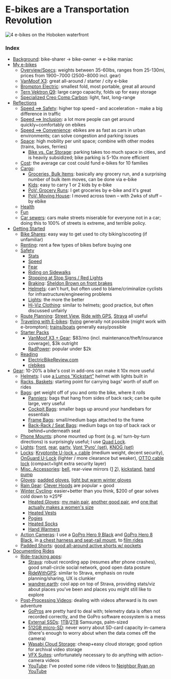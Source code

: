 # E-bikes are a Transportation Revolution

![4 e-bikes on the Hoboken waterfront](/renamed-imgs/ebikes-nyc-skyline.png)

### Index

* [Background](background): bike-sharer → bike-owner → e-bike maniac
* [My e-bikes](bikes)
  * [Overview/Specs](bikes#specs): weights between 35-60lbs, ranges from 25-130mi, prices from $1900-$7000 ($2500-$8000 incl. gear)
  * [VanMoof X3](bikes#x3): great all-around / starter / city e-bike
  * [Brompton Electric](bikes#e-brompton): smallest fold, most portable, great all around
  * [Tern Vektron Q9](bikes#q9): large cargo capacity, folds up for easy storage
  * [Specialized Creo Comp Carbon](bikes#creo): light, fast, long-range
* [Reflections](reflections)
  * [Speed ⟹ Safety](reflections#speed-safety): higher top speed – and acceleration – make a big difference in traffic
  * [Speed ⟹ Inclusion](reflections#speed-inclusion): a lot more people can get around quickly+comfortably on ebikes
  * [Speed ⟹ Convenience](reflections#speed-convenience): ebikes are as fast as cars in urban environments; can solve congestion and parking issues
  * [Space](reflections#space): high mobility per unit space; combine with other modes (trains, buses, ferries)
    * [Bike vs. Car Storage](reflections#bike-vs-car-storage): parking takes too much space in cities, and is heavily subsidized; bike parking is 5-10x more efficient
  * [Cost](reflections#cost): the average car cost could fund e-bikes for 10 families
  * [Cargo](reflections#cargo):
    * [Groceries, Bulk Items](reflections#groceries): basically any grocery run, and a surprising number of bulk item moves, can be done via e-bike
    * [Kids](reflections#kids): easy to carry 1 or 2 kids by e-bike
    * [PoV: Grocery Runs](reflections#groceries): I get groceries by e-bike and it's great
    * [PoV: Moving House](reflections#pov-moving-house): I moved across town – with 2wks of stuff – by ebike
  * [Health](reflections#health)
  * [Fun](reflections#fun)
  * [Car sewers](reflections#car-sewers): cars make streets miserable for everyone not in a car; doing this to 100% of streets is extreme, and terrible policy.
* [Getting Started](getting-started)
  * [Bike Shares](getting-started#bike-shares): easy way to get used to city biking/scooting (if unfamiliar)
  * [Renting](getting-started#renting): rent a few types of bikes before buying one
  * [Safety](getting-started#safety)
    * [Stats](getting-started#stats)
    * [Speed](getting-started#safety-speed)
    * [Fear](getting-started#fear)
    * [Riding on Sidewalks](getting-started#riding-on-sidewalks)
    * [Stopping at Stop Signs / Red Lights](getting-started#stopping-at-stops)
    * [Braking](getting-started#braking): [Sheldon Brown on front brakes](https://www.sheldonbrown.com/brakturn.html)
    * [Helmets](getting-started#helmets-safety): can't hurt, but often used to blame/criminalize cyclists for infrastructure/engineering problems
    * [Lights](getting-started#lights-safety): the more the better
    * [Hi-Viz Clothing](getting-started#hi-viz): similar to helmets; good practice, but often discussed unfairly
  * [Route Planning](getting-started#route-planning): [Street View](getting-started#street-view), [Ride with GPS](getting-started#ride-with-gps), [Strava](getting-started#strava-route-planning) all useful
  * [Traveling with E-bikes](getting-started#travel): [flying](getting-started#flying) generally not possible (might work with e-brompton); [trains/boats](getting-started#trains-boats) generally easy/possible
  * [Starter Packs](getting-started#starter-packs)
    * [VanMoof X3 + Gear](getting-started#vanmoof-x3-pack): $83/mo (incl. maintenance/theft/insurance coverage), $3k outright
    * [RadPower](getting-started#radpower): popular under $2k
  * [Reading](getting-started#reading)
    * [ElectricBikeReview.com](getting-started#ebr)
    * [r/ebikes](getting-started#r-ebikes)
* [Gear](gear): 10-20% a bike's cost in add-ons can make it 10x more useful
  * [Helmets](gear#helmets): I use [a Lumos "Kickstart"](https://lumoshelmet.co/products/lumos-kickstart) helmet with lights built in
  * [Racks, Baskets](gear#racks-baskets): starting point for carrying bags' worth of stuff on rides
  * [Bags](gear#bags): get weight off of you and onto the bike, where it _rolls_
    * [Panniers](gear#panniers): bags that hang from sides of back rack; can be quite large, very useful
    * [Cockpit Bags](gear#cockpit-bags): smaller bags up around your handlebars for essentials
    * [Frame Bags](gear#top-tube-bags): small/medium bags attached to the frame
    * [Back-Rack / Seat Bags](gear#back-bags): medium bags on top of back rack or behind+underneath seat
  * [Phone Mounts](gear#phone-mounts): phone mounted up front (e.g. w/ turn-by-turn directions) is surprisingly useful; I use [Quad Lock](https://www.quadlockcase.com/).
  * [Lights](gear#lights): [front](https://www.amazon.com/gp/product/B07544KPJL/), [rear](https://www.amazon.com/gp/product/B07YFDFXY4/), [party](https://www.amazon.com/gp/product/B07G36BT9P/), [Vont 'Pyro' (set)](https://www.amazon.com/gp/product/B078TB9TMK/), [KNOG (set)](https://www.amazon.com/KNOG-12144-Plus-Twinpack-Black/dp/B07CYNMD6M/)
  * [Locks](gear#locks): [Kryptonite U-lock + cable](https://www.amazon.com/dp/B06XZT8KZ1/) (medium weight, decent security), [OnGuard U-Lock](https://www.amazon.com/gp/product/B008OHBE8S/) (lighter / more clearance but weaker), [OTTO cable lock](https://www.amazon.com/gp/product/B0799DBYBH/) (compact+light extra security layer)
  * [Misc. Accessories](gear#misc-accessories): [bell](https://www.amazon.com/gp/product/B07DFF49R4/), rear-view mirrors ([1](https://www.amazon.com/gp/product/B07G5H2RSM/) [2](https://www.amazon.com/gp/product/B07V5DJR8Z/)), [kickstand](https://www.amazon.com/gp/product/B00LNLXML4/), [hand pump](https://www.amazon.com/gp/product/B008R5MDQE/)
  * [Gloves](gear#gloves): [padded gloves](https://www.amazon.com/gp/product/B07B3PX6TC/), [light but warm winter gloves](https://www.jackrabbit.com/brooks-lsd-thermal-glove---color%3A-black-size%3A-s/609465426438.html)
  * [Rain Gear](gear#rain-gear): [Clever Hoods](https://cleverhood.com/) are popular + good
  * [Winter Cycling](gear#winter-cycling-gear): easier+better than you think, $200 of gear solves cold down to ≈25ºF
    * [Heated Gloves](gear#heated-gloves): [my main pair](https://www.amazon.com/gp/product/B07YBW4LCL/), [another good pair](https://www.amazon.com/gp/product/B07YYNJ4JQ/), and [one that actually makes a women's size](https://voltheat.com/collections/heated-gloves/products/all-purpose-womens-7v-heated-gloves)
    * [Heated Vests](gear#heated-vests)
    * [Pogies](gear#pogies)
    * [Heated Socks](gear#heated-socks)
    * [Hand Warmers](gear#hand-warmers)
  * [Action Cameras](gear#action-cameras): I use a [GoPro Hero 9 Black](https://gopro.com/en/us/shop/cameras/hero9-black/CHDHX-901-master.html) and [GoPro Hero 8 Black](https://gopro.com/en/us/shop/cameras/hero8-black/CHDHX-801-master.html), in [a chest harness and seat-rail mount](gear#camera-mounting), to [film rides](https://twitter.com/RunsAsCoded/status/1369745569120464903)
  * [Padded Shorts](gear#padded-shorts): [good all-around active shorts w/ pockets](https://www.amazon.com/gp/product/B07WSBTQH7/)
* [Documenting Rides](documenting-rides)
  * [Ride-tracking apps](documenting-rides#ride-tracking-apps):
    * [Strava](documenting-rides#strava): robust recording app (resumes after phone crashes), good small-circle social network, good open data posture
    * [RideWithGPS](documenting-rides#ridewithgps): similar to Strava, emphasis on route planning/sharing, UX is clunkier
    * [wandrer.earth](documenting-rides#wandrer.earth): cool app on top of Strava, providing stats/viz about places you've been and places you might still like to explore
  * [Post-Processing Videos](documenting-rides#post-processing-videos): dealing with videos afterward is its own adventure
    * [GoPros](documenting-rides#gopros) are pretty hard to deal with; telemetry data is often not recorded correctly, and the GoPro software ecosystem is a mess
    * [External SSDs](documenting-rides#ssds): [1TB](https://www.amazon.com/gp/product/B073H552FJ/)/[2TB](https://www.amazon.com/gp/product/B0874XWW23/) Samsungs, palm-sized
    * [512GB micro-SD](documenting-rides#micro-sd): never worry about SD-card capacity in-camera (there's enough to worry about when the data comes off the camera)
    * [Wasabi Cloud Storage](documenting-rides#wasabi): cheap+easy cloud storage; good option for archival video storage
    * [VFX Suites](documenting-rides#vfx): unfortunately necessary to do anything with action-camera videos
    * [YouTube](documenting-rides#youtube): I've posted some ride videos to [Neighbor Ryan on YouTube](https://www.youtube.com/channel/UCUEDi4kDGExvmx0g0gkVwkA/videos)
